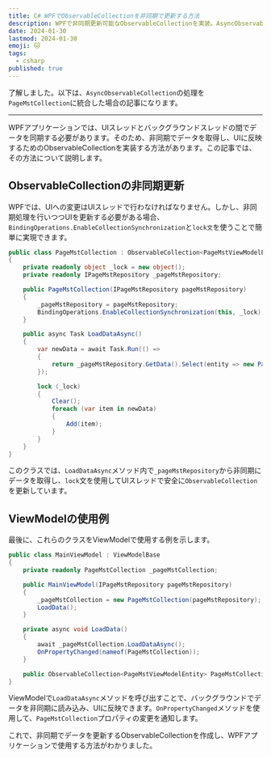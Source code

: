 ```yaml
---
title: C# WPFでObservableCollectionを非同期で更新する方法
description: WPFで非同期更新可能なObservableCollectionを実装。AsyncObservableCollectionとPageMstCollectionの例を紹介
date: 2024-01-30
lastmod: 2024-01-30
emoji: 🐱
tags: 
  - csharp
published: true
---
```


了解しました。以下は、`AsyncObservableCollection`の処理を`PageMstCollection`に統合した場合の記事になります。

---

WPFアプリケーションでは、UIスレッドとバックグラウンドスレッドの間でデータを同期する必要があります。そのため、非同期でデータを取得し、UIに反映するためのObservableCollectionを実装する方法があります。この記事では、その方法について説明します。

## ObservableCollectionの非同期更新

WPFでは、UIへの変更はUIスレッドで行わなければなりません。しかし、非同期処理を行いつつUIを更新する必要がある場合、`BindingOperations.EnableCollectionSynchronization`と`lock文`を使うことで簡単に実現できます。

```csharp
public class PageMstCollection : ObservableCollection<PageMstViewModelEntity>
{
    private readonly object _lock = new object();
    private readonly IPageMstRepository _pageMstRepository;

    public PageMstCollection(IPageMstRepository pageMstRepository)
    {
        _pageMstRepository = pageMstRepository;
        BindingOperations.EnableCollectionSynchronization(this, _lock);
    }

    public async Task LoadDataAsync()
    {
        var newData = await Task.Run(() =>
        {
            return _pageMstRepository.GetData().Select(entity => new PageMstViewModelEntity(entity));
        });

        lock (_lock)
        {
            Clear();
            foreach (var item in newData)
            {
                Add(item);
            }
        }
    }
}
```

このクラスでは、`LoadDataAsync`メソッド内で`_pageMstRepository`から非同期にデータを取得し、`lock`文を使用してUIスレッドで安全に`ObservableCollection`を更新しています。

## ViewModelの使用例

最後に、これらのクラスをViewModelで使用する例を示します。

```csharp
public class MainViewModel : ViewModelBase
{
    private readonly PageMstCollection _pageMstCollection;

    public MainViewModel(IPageMstRepository pageMstRepository)
    {
        _pageMstCollection = new PageMstCollection(pageMstRepository);
        LoadData();
    }

    private async void LoadData()
    {
        await _pageMstCollection.LoadDataAsync();
        OnPropertyChanged(nameof(PageMstCollection));
    }

    public ObservableCollection<PageMstViewModelEntity> PageMstCollection => _pageMstCollection;
}
```

ViewModelで`LoadDataAsync`メソッドを呼び出すことで、バックグラウンドでデータを非同期に読み込み、UIに反映できます。`OnPropertyChanged`メソッドを使用して、`PageMstCollection`プロパティの変更を通知します。

これで、非同期でデータを更新するObservableCollectionを作成し、WPFアプリケーションで使用する方法がわかりました。